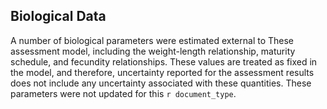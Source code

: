 ## Biological Data

A number of biological parameters were estimated external to These assessment model, including the weight-length relationship, maturity schedule, and fecundity relationships. These values are treated as fixed in the model, and therefore, uncertainty reported for the assessment results does not include any uncertainty associated with these quantities. These parameters were not updated for this `r document_type`.
